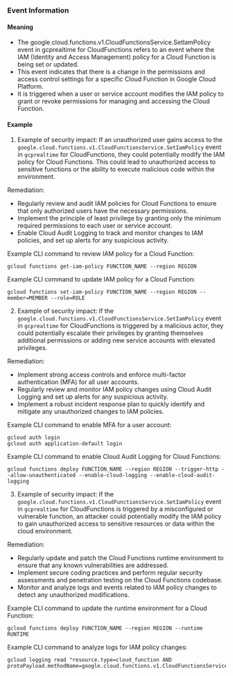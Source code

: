 
### Event Information

#### Meaning

- The google.cloud.functions.v1.CloudFunctionsService.SetIamPolicy event in gcprealtime for CloudFunctions refers to an event where the IAM (Identity and Access Management) policy for a Cloud Function is being set or updated.
- This event indicates that there is a change in the permissions and access control settings for a specific Cloud Function in Google Cloud Platform.
- It is triggered when a user or service account modifies the IAM policy to grant or revoke permissions for managing and accessing the Cloud Function.

#### Example

1. Example of security impact: If an unauthorized user gains access to the `google.cloud.functions.v1.CloudFunctionsService.SetIamPolicy` event in `gcprealtime` for CloudFunctions, they could potentially modify the IAM policy for Cloud Functions. This could lead to unauthorized access to sensitive functions or the ability to execute malicious code within the environment.

Remediation:
- Regularly review and audit IAM policies for Cloud Functions to ensure that only authorized users have the necessary permissions.
- Implement the principle of least privilege by granting only the minimum required permissions to each user or service account.
- Enable Cloud Audit Logging to track and monitor changes to IAM policies, and set up alerts for any suspicious activity.

Example CLI command to review IAM policy for a Cloud Function:
```
gcloud functions get-iam-policy FUNCTION_NAME --region REGION
```

Example CLI command to update IAM policy for a Cloud Function:
```
gcloud functions set-iam-policy FUNCTION_NAME --region REGION --member=MEMBER --role=ROLE
```

2. Example of security impact: If the `google.cloud.functions.v1.CloudFunctionsService.SetIamPolicy` event in `gcprealtime` for CloudFunctions is triggered by a malicious actor, they could potentially escalate their privileges by granting themselves additional permissions or adding new service accounts with elevated privileges.

Remediation:
- Implement strong access controls and enforce multi-factor authentication (MFA) for all user accounts.
- Regularly review and monitor IAM policy changes using Cloud Audit Logging and set up alerts for any suspicious activity.
- Implement a robust incident response plan to quickly identify and mitigate any unauthorized changes to IAM policies.

Example CLI command to enable MFA for a user account:
```
gcloud auth login
gcloud auth application-default login
```

Example CLI command to enable Cloud Audit Logging for Cloud Functions:
```
gcloud functions deploy FUNCTION_NAME --region REGION --trigger-http --allow-unauthenticated --enable-cloud-logging --enable-cloud-audit-logging
```

3. Example of security impact: If the `google.cloud.functions.v1.CloudFunctionsService.SetIamPolicy` event in `gcprealtime` for CloudFunctions is triggered by a misconfigured or vulnerable function, an attacker could potentially modify the IAM policy to gain unauthorized access to sensitive resources or data within the cloud environment.

Remediation:
- Regularly update and patch the Cloud Functions runtime environment to ensure that any known vulnerabilities are addressed.
- Implement secure coding practices and perform regular security assessments and penetration testing on the Cloud Functions codebase.
- Monitor and analyze logs and events related to IAM policy changes to detect any unauthorized modifications.

Example CLI command to update the runtime environment for a Cloud Function:
```
gcloud functions deploy FUNCTION_NAME --region REGION --runtime RUNTIME
```

Example CLI command to analyze logs for IAM policy changes:
```
gcloud logging read "resource.type=cloud_function AND protoPayload.methodName=google.cloud.functions.v1.CloudFunctionsService.SetIamPolicy"
```

